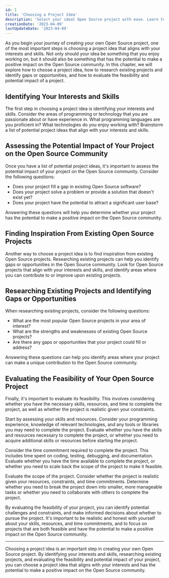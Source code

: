 ```yaml
---
id: 1
title: 'Choosing a Project Idea'
description: 'Select your ideal Open Source project with ease. Learn to evaluate feasibility, impact and research existing projects. Make a positive impact with your skills!'
creationDate: '2023-04-09'
lastUpdateDate: '2023-04-09'
---
```

<p class="lead">As you begin your journey of creating your own Open Source project, one of the most important steps is choosing a project idea that aligns with your interests and skills. Not only should your idea be something that you enjoy working on, but it should also be something that has the potential to make a positive impact on the Open Source community. In this chapter, we will explore how to choose a project idea, how to research existing projects and identify gaps or opportunities, and how to evaluate the feasibility and potential impact of a project.</p>

## Identifying Your Interests and Skills

The first step in choosing a project idea is identifying your interests and skills. Consider the areas of programming or technology that you are passionate about or have experience in. What programming languages are you proficient in? What technologies do you enjoy working with? Brainstorm a list of potential project ideas that align with your interests and skills.

## Assessing the Potential Impact of Your Project on the Open Source Community

Once you have a list of potential project ideas, it's important to assess the potential impact of your project on the Open Source community. Consider the following questions:
- Does your project fill a gap in existing Open Source software?
- Does your project solve a problem or provide a solution that doesn't exist yet?
- Does your project have the potential to attract a significant user base?
  
Answering these questions will help you determine whether your project has the potential to make a positive impact on the Open Source community.

## Finding Inspiration From Existing Open Source Projects

Another way to choose a project idea is to find inspiration from existing Open Source projects. Researching existing projects can help you identify gaps or opportunities in the Open Source community. Look for Open Source projects that align with your interests and skills, and identify areas where you can contribute to or improve upon existing projects.

## Researching Existing Projects and Identifying Gaps or Opportunities

When researching existing projects, consider the following questions:
- What are the most popular Open Source projects in your area of interest?
- What are the strengths and weaknesses of existing Open Source projects?
- Are there any gaps or opportunities that your project could fill or address?

Answering these questions can help you identify areas where your project can make a unique contribution to the Open Source community.

## Evaluating the Feasibility of Your Open Source Project

Finally, it's important to evaluate its feasibility. This involves considering whether you have the necessary skills, resources, and time to complete the project, as well as whether the project is realistic given your constraints.

Start by assessing your skills and resources. Consider your programming experience, knowledge of relevant technologies, and any tools or libraries you may need to complete the project. Evaluate whether you have the skills and resources necessary to complete the project, or whether you need to acquire additional skills or resources before starting the project.

Consider the time commitment required to complete the project. This includes time spent on coding, testing, debugging, and documentation. Evaluate whether you have the time available to complete the project, or whether you need to scale back the scope of the project to make it feasible.

Evaluate the scope of the project. Consider whether the project is realistic given your resources, constraints, and time commitments. Determine whether you need to break the project down into smaller, more manageable tasks or whether you need to collaborate with others to complete the project.

By evaluating the feasibility of your project, you can identify potential challenges and constraints, and make informed decisions about whether to pursue the project. It's important to be realistic and honest with yourself about your skills, resources, and time commitments, and to focus on projects that are both feasible and have the potential to make a positive impact on the Open Source community.

<hr/>

<p class="lead">Choosing a project idea is an important step in creating your own Open Source project. By identifying your interests and skills, researching existing projects, and evaluating the feasibility and potential impact of your project, you can choose a project idea that aligns with your interests and has the potential to make a positive impact on the Open Source community.</p>
